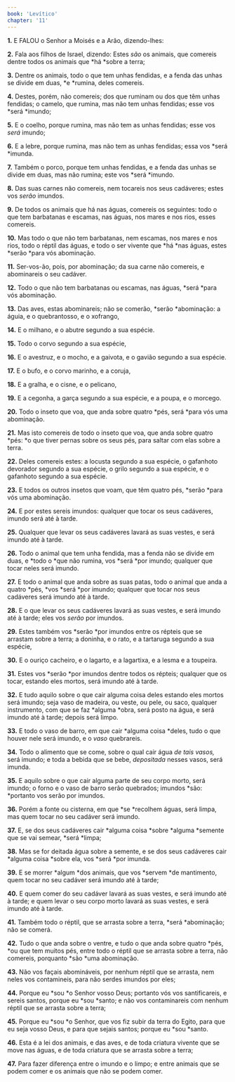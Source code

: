 ```yaml
---
book: 'Levítico'
chapter: '11'
---
```


**1.** E FALOU o Senhor a Moisés e a Arão, dizendo-lhes:

**2.** Fala aos filhos de Israel, dizendo: Estes *são* os animais, que comereis dentre todos os animais que *há *sobre a terra;

**3.** Dentre os animais, todo o que tem unhas fendidas, e a fenda das unhas se divide em duas, *e *rumina, deles comereis.

**4.** Destes, porém, não comereis; dos que ruminam ou dos que têm unhas fendidas; o camelo, que rumina, mas não tem unhas fendidas; esse vos *será *imundo;

**5.** E o coelho, porque rumina, mas não tem as unhas fendidas; esse vos *será* imundo;

**6.** E a lebre, porque rumina, mas não tem as unhas fendidas; essa vos *será *imunda.

**7.** Também o porco, porque tem unhas fendidas, e a fenda das unhas se divide em duas, mas não rumina; este vos *será *imundo.

**8.** Das suas carnes não comereis, nem tocareis nos seus cadáveres; estes vos *serão* imundos.

**9.** De todos os animais que há nas águas, comereis os seguintes: todo o que tem barbatanas e escamas, nas águas, nos mares e nos rios, esses comereis.

**10.** Mas todo o que não tem barbatanas, nem escamas, nos mares e nos rios, todo o réptil das águas, e todo o ser vivente que *há *nas águas, estes *serão *para vós abominação.

**11.** Ser-vos-ão, pois, por abominação; da sua carne não comereis, e abominareis o seu cadáver.

**12.** Todo o que não tem barbatanas ou escamas, nas águas, *será *para vós abominação.

**13.** Das aves, estas abominareis; não se comerão, *serão *abominação: a águia, e o quebrantosso, e o xofrango,

**14.** E o milhano, e o abutre segundo a sua espécie.

**15.** Todo o corvo segundo a sua espécie,

**16.** E o avestruz, e o mocho, e a gaivota, e o gavião segundo a sua espécie.

**17.** E o bufo, e o corvo marinho, e a coruja,

**18.** E a gralha, e o cisne, e o pelicano,

**19.** E a cegonha, a garça segundo a sua espécie, e a poupa, e o morcego.

**20.** Todo o inseto que voa, que anda sobre quatro *pés, será *para vós uma abominação.

**21.** Mas isto comereis de todo o inseto que voa, que anda sobre quatro *pés: *o que tiver pernas sobre os seus pés, para saltar com elas sobre a terra.

**22.** Deles comereis estes: a locusta segundo a sua espécie, o gafanhoto devorador segundo a sua espécie, o grilo segundo a sua espécie, e o gafanhoto segundo a sua espécie.

**23.** E todos os outros insetos que voam, que têm quatro pés, *serão *para vós uma abominação.

**24.** E por estes sereis imundos: qualquer que tocar os seus cadáveres, imundo será até à tarde.

**25.** Qualquer que levar os seus cadáveres lavará as suas vestes, e será imundo até à tarde.

**26.** Todo o animal que tem unha fendida, mas a fenda não se divide em duas, e *todo o *que não rumina, vos *será *por imundo; qualquer que tocar neles será imundo.

**27.** E todo o animal que anda sobre as suas patas, todo o animal que anda a quatro *pés, *vos *será *por imundo; qualquer que tocar nos seus cadáveres será imundo até à tarde.

**28.** E o que levar os seus cadáveres lavará as suas vestes, e será imundo até à tarde; eles vos *serão* por imundos.

**29.** Estes também vos *serão *por imundos entre os répteis que se arrastam sobre a terra; a doninha, e o rato, e a tartaruga segundo a sua espécie,

**30.** E o ouriço cacheiro, e o lagarto, e a lagartixa, e a lesma e a toupeira.

**31.** Estes vos *serão *por imundos dentre todos os répteis; qualquer que os tocar, estando eles mortos, será imundo até à tarde.

**32.** E tudo aquilo sobre o que cair alguma coisa deles estando eles mortos será imundo; seja vaso de madeira, ou veste, ou pele, ou saco, qualquer instrumento, com que se faz *alguma *obra, será posto na água, e será imundo até à tarde; depois será limpo.

**33.** E todo o vaso de barro, em que cair *alguma coisa *deles, tudo o que houver nele será imundo, e o *vaso* quebrareis.

**34.** Todo o alimento que se come, sobre o qual cair água *de tais vasos,* será imundo; e toda a bebida que se bebe, *depositada* nesses vasos, será imunda.

**35.** E aquilo sobre o que cair alguma parte de seu corpo morto, será imundo; o forno e o vaso de barro serão quebrados; imundos *são: *portanto vos serão por imundos.

**36.** Porém a fonte ou cisterna, em que *se *recolhem águas, será limpa, mas quem tocar no seu cadáver será imundo.

**37.** E, se dos seus cadáveres cair *alguma coisa *sobre *alguma *semente que se vai semear, *será *limpa;

**38.** Mas se for deitada água sobre a semente, e se dos seus cadáveres cair *alguma coisa *sobre ela, vos *será *por imunda.

**39.** E se morrer *algum *dos animais, que vos *servem *de mantimento, quem tocar no seu cadáver será imundo até à tarde;

**40.** E quem comer do seu cadáver lavará as suas vestes, e será imundo até à tarde; e quem levar o seu corpo morto lavará as suas vestes, e será imundo até à tarde.

**41.** Também todo o réptil, que se arrasta sobre a terra, *será *abominação; não se comerá.

**42.** Tudo o que anda sobre o ventre, e tudo o que anda sobre quatro *pés, *ou que tem muitos pés, entre todo o réptil que se arrasta sobre a terra, não comereis, porquanto *são *uma abominação.

**43.** Não vos façais abomináveis, por nenhum réptil que se arrasta, nem neles vos contamineis, para não serdes imundos por eles;

**44.** Porque eu *sou *o Senhor vosso Deus; portanto vós vos santificareis, e sereis santos, porque eu *sou *santo; e não vos contaminareis com nenhum réptil que se arrasta sobre a terra;

**45.** Porque eu *sou *o Senhor, que vos fiz subir da terra do Egito, para que eu seja vosso Deus, e para que sejais santos; porque eu *sou *santo.

**46.** Esta é a lei dos animais, e das aves, e de toda criatura vivente que se move nas águas, e de toda criatura que se arrasta sobre a terra;

**47.** Para fazer diferença entre o imundo e o limpo; e entre animais que se podem comer e os animais que não se podem comer.